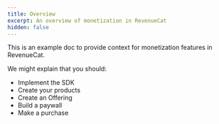 ```yaml
---
title: Overview
excerpt: An overview of monetization in RevenueCat
hidden: false
---
```


This is an example doc to provide context for monetization features in RevenueCat.

We might explain that you should:

- Implement the SDK
- Create your products
- Create an Offering
- Build a paywall
- Make a purchase